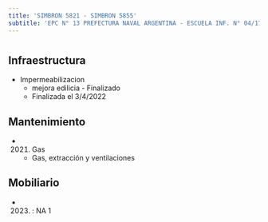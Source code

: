 ```yaml
---
title: 'SIMBRON 5821 - SIMBRON 5855'
subtitle: 'EPC N° 13 PREFECTURA NAVAL ARGENTINA - ESCUELA INF. N° 04/17°'
---
```


#
## Infraestructura

* Impermeabilizacion 
    + mejora edilicia - Finalizado 
    + Finalizada el 3/4/2022 






## Mantenimiento

*  (2021) Gas 
    + Gas, extracción y ventilaciones





## Mobiliario

*  (2023) : NA 1 



